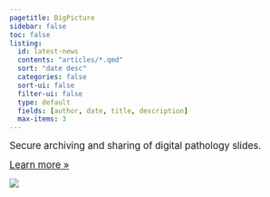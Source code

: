 ```yaml
---
pagetitle: BigPicture
sidebar: false
toc: false
listing:
  id: latest-news
  contents: "articles/*.qmd"
  sort: "date desc"
  categories: false
  sort-ui: false
  filter-ui: false
  type: default
  fields: [author, date, title, description]
  max-items: 3
---
```


::: grid
::: g-col-6
<p>[Secure archiving and sharing of digital pathology slides.]{style="font-size:larger;"}</p>

<p>[Learn more »](https://bigpicture.eu){style="font-size:larger;"}</p>
:::

::: g-col-6
![](/images/bp-logo.png)
:::
:::